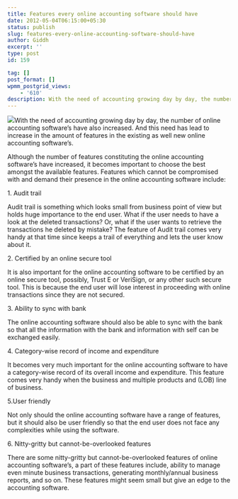 ```yaml
---
title: Features every online accounting software should have
date: 2012-05-04T06:15:00+05:30
status: publish
slug: features-every-online-accounting-software-should-have
author: Giddh
excerpt: ''
type: post
id: 159

tag: []
post_format: []
wpmm_postgrid_views:
    - '610'
description: With the need of accounting growing day by day, the number of online accounting software’s have also increased. And this need has lead to increase in the amount of features in the existing
---
```

<img class="wp-block-image size-large" src = "https://miro.medium.com/max/460/0*gDDuhEVRFuW49F7q.jpg" />With the need of accounting growing day by day, the number of online accounting software’s have also increased. And this need has lead to increase in the amount of features in the existing as well new online accounting software’s.

Although the number of features constituting the online accounting software’s have increased, it becomes important to choose the best amongst the available features. Features which cannot be compromised with and demand their presence in the online accounting software include:

1\. Audit trail

Audit trail is something which looks small from business point of view but holds huge importance to the end user. What if the user needs to have a look at the deleted transactions? Or, what if the user wants to retrieve the transactions he deleted by mistake? The feature of Audit trail comes very handy at that time since keeps a trail of everything and lets the user know about it.

2\. Certified by an online secure tool

It is also important for the online accounting software to be certified by an online secure tool, possibly, Trust E or VeriSign, or any other such secure tool. This is because the end user will lose interest in proceeding with online transactions since they are not secured.

3\. Ability to sync with bank

The online accounting software should also be able to sync with the bank so that all the information with the bank and information with self can be exchanged easily.

4\. Category-wise record of income and expenditure

It becomes very much important for the online accounting software to have a category-wise record of its overall income and expenditure. This feature comes very handy when the business and multiple products and (LOB) line of business.

5.User friendly

Not only should the online accounting software have a range of features, but it should also be user friendly so that the end user does not face any complexities while using the software.

6\. Nitty-gritty but cannot-be-overlooked features

There are some nitty-gritty but cannot-be-overlooked features of online accounting software’s, a part of these features include, ability to manage even minute business transactions, generating monthly/annual business reports, and so on. These features might seem small but give an edge to the accounting software.
